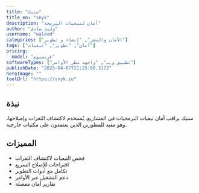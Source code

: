 ---
title: "سنيك"
title_en: "snyk"
description: "أمان لتبعيات البرمجة"
author: "وليد صادق"
username: "waleed"
categories: ["الأمان والنشر", "إنشاء و تطوير"]
tags: ["أمان", "تطوير", "تبعيات"]
pricing:
  model: "فريميوم"
softwareTypes: ["تطبيق ويب", "واجهة سطر الأوامر"]
publishDate: "2025-04-07T21:25:00.317Z"
heroImage: ""
toolUrl: "https://snyk.io"
---
## نبذة
سنيك يراقب أمان تبعيات البرمجيات في المشاريع. يُستخدم لاكتشاف الثغرات وإصلاحها، وهو مفيد للمطورين الذين يعتمدون على مكتبات خارجية.

## المميزات
- فحص التبعيات لاكتشاف الثغرات
- اقتراحات للإصلاح السريع
- تكامل مع أدوات التطوير
- دعم التشغيل عبر الأوامر
- تقارير أمان مفصلة